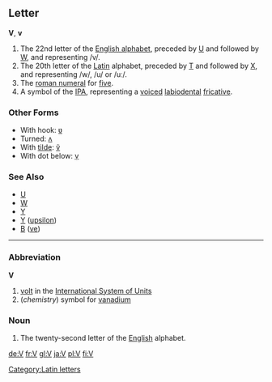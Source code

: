 ==Letter==
'''V''', '''v'''

# The 22nd letter of the [[Appendix:English alphabet|English alphabet]], preceded by [[U]] and followed by [[W]], and representing /v/.
# The 20th letter of the [[Latin]] alphabet, preceded by [[T]] and followed by [[X]], and representing /w/, /u/ or /uː/.
# The [[roman numeral]] for [[five]].
# A symbol of the [[IPA]], representing a [[voiced]] [[labiodental]] [[fricative]].
===Other Forms===
*With hook: [[ʋ]]
*Turned: [[ʌ]]
*With [[tilde]]: [[ṽ]]
*With dot below: [[ṿ]]
===See Also===
*[[U]]
*[[W]]
*[[Y]]
*[[Υ]] ([[upsilon]])
*[[В]] ([[ve]])
[[Category:Latin letters]]
----

===Abbreviation===
'''V'''
#[[volt]] in the [[International System of Units]]
#(''chemistry'') symbol for [[vanadium]]

===Noun===

#The twenty-second letter of the [[English]] alphabet.

[[de:V]]
[[fr:V]]
[[gl:V]]
[[ja:V]]
[[pl:V]]
[[fi:V]]